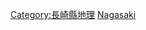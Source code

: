 {{日本行政區劃分類導航|島嶼}}
{{commonscat|Islands of Nagasaki prefecture}}

[[Category:長崎縣地理|Category:長崎縣地理]]
[[Category:日本各都道府縣島嶼|Nagasaki]]